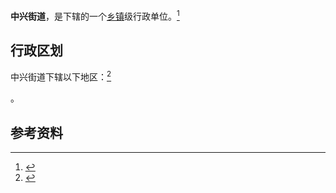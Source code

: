 {{中国乡级行政区|21/01/11/005/000}}

'''中兴街道'''，是{{PRC admin/fullname|21/01/11/005/000|3}}下辖的一个[[乡镇|乡镇]]级行政单位。<ref>{{PRC admin/ref sgc|{{PRC admin/parent|21/01/11/005/000}}}}</ref>

== 行政区划 ==

中兴街道下辖以下地区：<ref>{{PRC admin/ref sgc|21/01/11/005/000}}</ref>

{{PRC admin/children|21/01/11/005/000}}。

== 参考资料 ==

{{reflist}}

{{行政区划小作品}}
{{PRC admin/navcat|21/01/11/005/000}}
